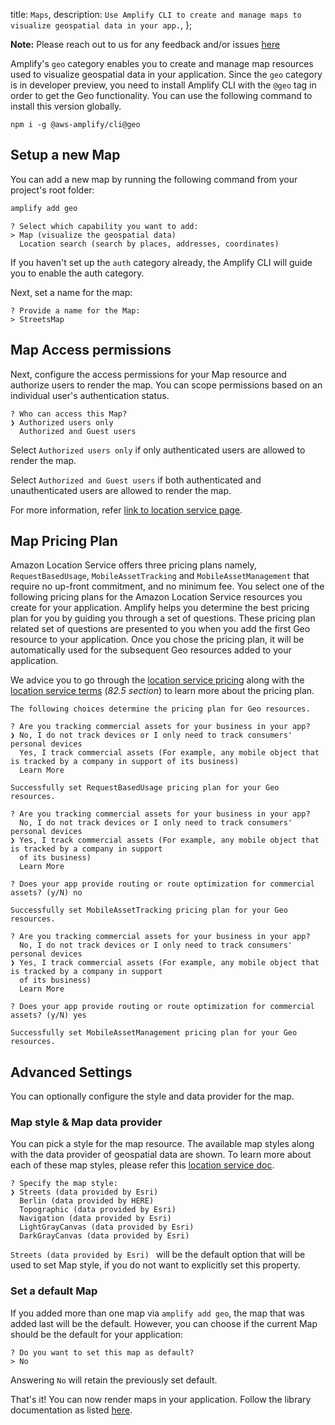   title: `Maps`,
  description: `Use Amplify CLI to create and manage maps to visualize geospatial data in your app.`,
};

<Callout>

**Note:** Please reach out to us for any feedback and/or issues [here](https://github.com/aws-amplify/amplify-cli/issues)

</Callout>

Amplify's `geo` category enables you to create and manage map resources used to visualize geospatial data in your application.
Since the `geo` category is in developer preview, you need to install Amplify CLI with the `@geo` tag in order to get the Geo functionality. You can use the following command to install this version globally.

```console
npm i -g @aws-amplify/cli@geo
```

## Setup a new Map

You can add a new map by running the following command from your project's root folder:

```bash
amplify add geo
```
```console
? Select which capability you want to add:
> Map (visualize the geospatial data)
  Location search (search by places, addresses, coordinates)
```
If you haven't set up the `auth` category already, the Amplify CLI will guide you to enable the auth category.

Next, set a name for the map: 

```console
? Provide a name for the Map:
> StreetsMap
```

## Map Access permissions

Next, configure the access permissions for your Map resource and authorize users to render the map.
You can scope permissions based on an individual user's authentication status.

```console
? Who can access this Map?
❯ Authorized users only
  Authorized and Guest users
```

Select `Authorized users only` if only authenticated users are allowed to render the map.

Select `Authorized and Guest users` if both authenticated and unauthenticated users are allowed to render the map.

For more information, refer [link to location service page](https://docs.aws.amazon.com/location/latest/developerguide/security_iam_id-based-policy-examples.html#security_iam_id-based-policy-examples-get-map-tiles).

## Map Pricing Plan
Amazon Location Service offers three pricing plans namely, `RequestBasedUsage`, `MobileAssetTracking` and `MobileAssetManagement` that require no up-front commitment, and no minimum fee.
You select one of the following pricing plans for the Amazon Location Service resources you create for your application.
Amplify helps you determine the best pricing plan for you by guiding you through a set of questions.
These pricing plan related set of questions are presented to you when you add the first Geo resource to your application. 
Once you chose the pricing plan, it will be automatically used for the subsequent Geo resources added to your application.

We advice you to go through the [location service pricing](https://aws.amazon.com/location/pricing/) along with the [location service terms](https://aws.amazon.com/service-terms/) (_82.5 section_) to learn more about the pricing plan.

```console
The following choices determine the pricing plan for Geo resources.

? Are you tracking commercial assets for your business in your app?
❯ No, I do not track devices or I only need to track consumers' personal devices 
  Yes, I track commercial assets (For example, any mobile object that is tracked by a company in support of its business)
  Learn More

Successfully set RequestBasedUsage pricing plan for your Geo resources.
```

```console
? Are you tracking commercial assets for your business in your app?
  No, I do not track devices or I only need to track consumers' personal devices 
❯ Yes, I track commercial assets (For example, any mobile object that is tracked by a company in support 
  of its business)
  Learn More

? Does your app provide routing or route optimization for commercial assets? (y/N) no

Successfully set MobileAssetTracking pricing plan for your Geo resources.
```

```console
? Are you tracking commercial assets for your business in your app?
  No, I do not track devices or I only need to track consumers' personal devices 
❯ Yes, I track commercial assets (For example, any mobile object that is tracked by a company in support 
  of its business)
  Learn More

? Does your app provide routing or route optimization for commercial assets? (y/N) yes

Successfully set MobileAssetManagement pricing plan for your Geo resources.
```

## Advanced Settings
You can optionally configure the style and data provider for the map.

### Map style & Map data provider
You can pick a style for the map resource. The available map styles along with the data provider of geospatial data are shown. To learn more about each of these map styles, please refer this [location service doc](https://docs.aws.amazon.com/location-maps/latest/APIReference/API_MapConfiguration.html).

```console
? Specify the map style:
❯ Streets (data provided by Esri) 
  Berlin (data provided by HERE) 
  Topographic (data provided by Esri) 
  Navigation (data provided by Esri) 
  LightGrayCanvas (data provided by Esri) 
  DarkGrayCanvas (data provided by Esri)
```

`Streets (data provided by Esri) ` will be the default option that will be used to set Map style, if you do not want to explicitly set this property. 

### Set a default Map
If you added more than one map via `amplify add geo`, the map that was added last will be the default. 
However, you can choose if the current Map should be the default for your application:

```console
? Do you want to set this map as default?
> No
```
Answering `No` will retain the previously set default.

That's it! You can now render maps in your application. Follow the library documentation as listed [here](/lib/geo/maps).
